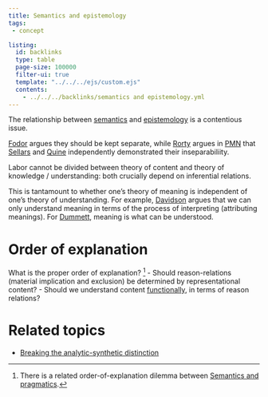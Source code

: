 ```yaml
---
title: Semantics and epistemology
tags:
 - concept

listing:
  id: backlinks
  type: table
  page-size: 100000
  filter-ui: true
  template: "../../../ejs/custom.ejs"
  contents:
    - ../../../backlinks/semantics and epistemology.yml
---
```


The relationship between [semantics](/docs/phil/Semantics.html) and [epistemology](/docs/phil/Epistemology.html) is a contentious issue.

[Fodor](/docs/phil/people/Jerry Fodor.html) argues they should be kept separate, while [Rorty](/docs/phil/people/Richard Rorty.html) argues in [PMN](/docs/phil/works/Philosophy and the Mirror of Nature.html) that [Sellars](/docs/phil/people/Wilfrid Sellars.html) and [Quine](/docs/phil/people/W.O. Quine.html) independently demonstrated their inseparabiliity. 

Labor cannot be divided between theory of content and theory of knowledge / understanding: both crucially depend on inferential relations.

This is tantamount to whether one's theory of meaning is independent of one's theory of understanding. For example, [Davidson](/docs/phil/people/Donald Davidson.html) argues that we can only understand meaning in terms of the process of interpreting (attributing meanings). For [Dummett](/docs/phil/people/Michael Dummett.html), meaning is what can be understood.

# Order of explanation
What is the proper order of explanation? [^1]
- Should reason-relations (material implication and exclusion) be determined by representational content?
- Should we understand content [functionally](/docs/phil/Functionalism.html), in terms of reason relations?

[^1]: There is a related order-of-explanation dilemma between [Semantics and pragmatics](/docs/phil/interaction/Semantics and pragmatics.html).



# Related topics
- [Breaking the analytic-synthetic distinction](/docs/phil/interaction/Analytic and synthetic facts.html#Breaking the distinction)